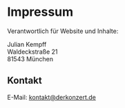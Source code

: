 
<CenteredContent>

# Impressum

Verantwortlich für Website und Inhalte:

Julian Kempff  
Waldeckstraße 21  
81543 München

## Kontakt

E-Mail: <Link href="mailto:kontakt@derkonzert.de">kontakt@derkonzert.de</Link>

</CenteredContent>
